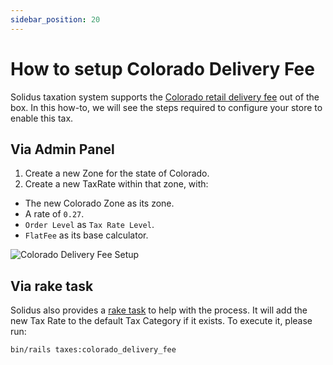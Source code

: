 ```yaml
---
sidebar_position: 20
---
```


# How to setup Colorado Delivery Fee

Solidus taxation system supports the [Colorado retail delivery fee][colorado-delivery-fee]
out of the box. In this how-to, we will see the steps required to configure your store to enable this tax.

## Via Admin Panel

1. Create a new Zone for the state of Colorado.
2. Create a new TaxRate within that zone, with:
  - The new Colorado Zone as its zone.
  - A rate of `0.27`.
  - `Order Level` as `Tax Rate Level`.
  - `FlatFee` as its base calculator.


![Colorado Delivery Fee Setup](./images/colorado-delivery-fee-setup.gif)

## Via rake task

Solidus also provides a [rake task][rake-task] to help with the process. It will add the
new Tax Rate to the default Tax Category if it exists. To execute it, please run:

```bash
bin/rails taxes:colorado_delivery_fee
```

[colorado-delivery-fee]: https://tax.colorado.gov/retail-delivery-fee
[rake-task]: https://github.com/solidusio/solidus/blob/v3.3.0/core/lib/tasks/colorado_delivery_fee.rake
